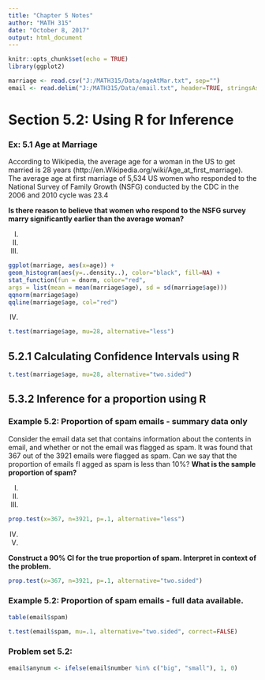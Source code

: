 ```yaml
---
title: "Chapter 5 Notes"
author: "MATH 315"
date: "October 8, 2017"
output: html_document
---
```


```r
knitr::opts_chunk$set(echo = TRUE)
library(ggplot2)

marriage <- read.csv("J:/MATH315/Data/ageAtMar.txt", sep="")
email <- read.delim("J:/MATH315/Data/email.txt", header=TRUE, stringsAsFactors = FALSE, sep="\t")
```

# Section 5.2: Using R for Inference

### Ex: 5.1 Age at Marriage
According to Wikipedia, the average age for a woman in the US to get married is
28 years (http://en.Wikipedia.org/wiki/Age_at_first_marriage). The average
age at first marriage of 5,534 US women who responded to the National Survey of
Family Growth (NSFG) conducted by the CDC in the 2006 and 2010 cycle was 23.4

**Is there reason to believe that women who respond to the NSFG survey marry
significantly earlier than the average woman?**


I. 


II. 


III. 
```r
ggplot(marriage, aes(x=age)) +
geom_histogram(aes(y=..density..), color="black", fill=NA) +
stat_function(fun = dnorm, color="red",
args = list(mean = mean(marriage$age), sd = sd(marriage$age)))
qqnorm(marriage$age)
qqline(marriage$age, col="red")
```

IV. 
```r
t.test(marriage$age, mu=28, alternative="less")
```



## 5.2.1 Calculating Confidence Intervals using R
```r
t.test(marriage$age, mu=28, alternative="two.sided")
```

## 5.3.2 Inference for a proportion using R 

### Example 5.2: Proportion of spam emails - summary data only
Consider the email data set that contains information about the contents in email,
and whether or not the email was flagged as spam. It was found that 367 out of the
3921 emails were flagged as spam. Can we say that the proportion of emails 
fl agged as spam is less than 10%? **What is the sample proportion of spam?**



I. 


II. 


III. 
```r
prop.test(x=367, n=3921, p=.1, alternative="less")
```

IV. 


V. 



**Construct a 90% CI for the true proportion of spam. Interpret in context of the problem.**
```r
prop.test(x=367, n=3921, p=.1, alternative="two.sided")
```


### Example 5.2: Proportion of spam emails - full data available. 

```r
table(email$spam)
```

```r
t.test(email$spam, mu=.1, alternative="two.sided", correct=FALSE)
```

### Problem set 5.2: 
```r
email$anynum <- ifelse(email$number %in% c("big", "small"), 1, 0)
```




